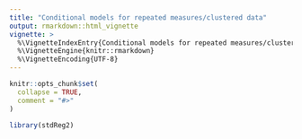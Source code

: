 ```yaml
---
title: "Conditional models for repeated measures/clustered data"
output: rmarkdown::html_vignette
vignette: >
  %\VignetteIndexEntry{Conditional models for repeated measures/clustered data}
  %\VignetteEngine{knitr::rmarkdown}
  %\VignetteEncoding{UTF-8}
---
```


```r
knitr::opts_chunk$set(
  collapse = TRUE,
  comment = "#>"
)
```

```r
library(stdReg2)
```
